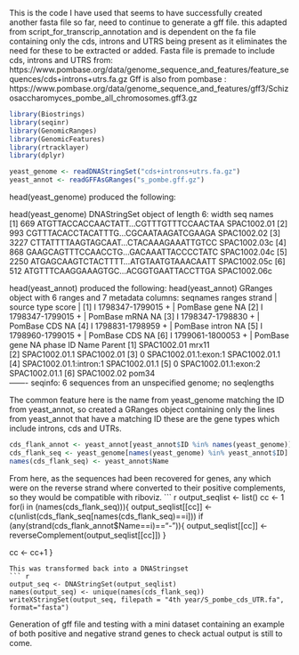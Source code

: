 This is the code I have used that seems to have successfully created another fasta file so far, need to continue to generate a gff file.
this adapted from script_for_transcrip_annotation and is dependent on the fa file containing only the cds, introns and UTRS being present as it eliminates the need for these to be extracted or added. 
Fasta file is premade to include cds, introns and UTRS from: https://www.pombase.org/data/genome_sequence_and_features/feature_sequences/cds+introns+utrs.fa.gz
Gff is also from pombase : https://www.pombase.org/data/genome_sequence_and_features/gff3/Schizosaccharomyces_pombe_all_chromosomes.gff3.gz

``` r
library(Biostrings)
library(seqinr)
library(GenomicRanges) 
library(GenomicFeatures)
library(rtracklayer)
library(dplyr)

yeast_genome <- readDNAStringSet("cds+introns+utrs.fa.gz")
yeast_annot <- readGFFAsGRanges("s_pombe.gff.gz")
```
head(yeast_genome) produced the following:

 head(yeast_genome)
DNAStringSet object of length 6:
    width seq                                    names               
[1]   669 ATGTTACCACCAACTATT...CGTTTGTTTCCAACTAA SPAC1002.01
[2]   993 CGTTTACACCTACATTTG...CGCAATAAGATCGAAGA SPAC1002.02
[3]  3227 CTTATTTTAAGTAGCAAT...CTACAAAGAAATTGTCC SPAC1002.03c
[4]   868 GAAGCAGTTTCCAACCTG...GACAAATTACCCCTATC SPAC1002.04c
[5]  2250 ATGAGCAAGTCTACTTTT...ATGTAATGTAAACAATT SPAC1002.05c
[6]   512 ATGTTTCAAGGAAAGTGC...ACGGTGAATTACCTTGA SPAC1002.06c

head(yeast_annot) produced the following:
head(yeast_annot)
GRanges object with 6 ranges and 7 metadata columns:
      seqnames          ranges strand |   source     type     score
         <Rle>       <IRanges>  <Rle> | <factor> <factor> <numeric>
  [1]        I 1798347-1799015      + |  PomBase   gene          NA
  [2]        I 1798347-1799015      + |  PomBase   mRNA          NA
  [3]        I 1798347-1798830      + |  PomBase   CDS           NA
  [4]        I 1798831-1798959      + |  PomBase   intron        NA
  [5]        I 1798960-1799015      + |  PomBase   CDS           NA
  [6]        I 1799061-1800053      + |  PomBase   gene          NA
          phase                     ID        Name          Parent
      <integer>            <character> <character> <CharacterList>
  [1]      <NA>            SPAC1002.01       mrx11                
  [2]      <NA>          SPAC1002.01.1        <NA>     SPAC1002.01
  [3]         0   SPAC1002.01.1:exon:1        <NA>   SPAC1002.01.1
  [4]      <NA> SPAC1002.01.1:intron:1        <NA>   SPAC1002.01.1
  [5]         0   SPAC1002.01.1:exon:2        <NA>   SPAC1002.01.1
  [6]      <NA>            SPAC1002.02       pom34                
  -------
  seqinfo: 6 sequences from an unspecified genome; no seqlengths
  
  The common feature here is the name from yeast_genome matching the ID from yeast_annot, so created a GRanges object containing only the lines from yeast_annot that have a matching ID
  these are the gene types which include introns, cds and UTRs.
  
  ``` r
cds_flank_annot <- yeast_annot[yeast_annot$ID %in% names(yeast_genome)]
cds_flank_seq <- yeast_genome[names(yeast_genome) %in% yeast_annot$ID]
names(cds_flank_seq) <- yeast_annot$Name
  ``` 
  From here, as the sequences had been recovered for genes, any which were on the reverse strand where converted to their positive complements, so they would be compatible with riboviz.
  ``` r
  output_seqlist <- list()
cc <- 1
for(i in (names(cds_flank_seq))){
  output_seqlist[[cc]] <- c(unlist(cds_flank_seq[names(cds_flank_seq)==i]))
  if (any(strand(cds_flank_annot$Name==i)=="-")){
    output_seqlist[[cc]] <- reverseComplement(output_seqlist[[cc]])
  }
  
  cc <- cc+1
}
```
This was transformed back into a DNAStringset
``` r
output_seq <- DNAStringSet(output_seqlist)
names(output_seq) <- unique(names(cds_flank_seq))
writeXStringSet(output_seq, filepath = "4th year/S_pombe_cds_UTR.fa", format="fasta")

```
Generation of gff file and testing with a mini dataset containing an example of both positive and negative strand genes to check actual output is still to come. 
